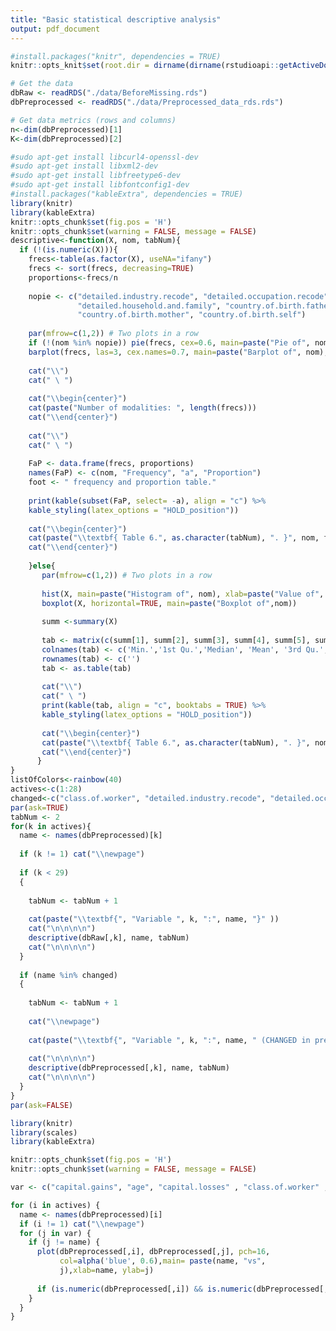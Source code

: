 ```yaml
---
title: "Basic statistical descriptive analysis"
output: pdf_document
---
```


```r
#install.packages("knitr", dependencies = TRUE)
knitr::opts_knit$set(root.dir = dirname(dirname(rstudioapi::getActiveDocumentContext()$path)))
```

```r
# Get the data
dbRaw <- readRDS("./data/BeforeMissing.rds")
dbPreprocessed <- readRDS("./data/Preprocessed_data_rds.rds")
```
```r
# Get data metrics (rows and columns)
n<-dim(dbPreprocessed)[1]
K<-dim(dbPreprocessed)[2]
```

\section{Univariate analysis}
```r
#sudo apt-get install libcurl4-openssl-dev
#sudo apt-get install libxml2-dev
#sudo apt-get install libfreetype6-dev
#sudo apt-get install libfontconfig1-dev
#install.packages("kableExtra", dependencies = TRUE)
library(knitr)
library(kableExtra)
knitr::opts_chunk$set(fig.pos = 'H')                   
knitr::opts_chunk$set(warning = FALSE, message = FALSE) 
descriptive<-function(X, nom, tabNum){
  if (!(is.numeric(X))){
    frecs<-table(as.factor(X), useNA="ifany")
    frecs <- sort(frecs, decreasing=TRUE)
    proportions<-frecs/n
    
    nopie <- c("detailed.industry.recode", "detailed.occupation.recode",  
               "detailed.household.and.family", "country.of.birth.father", 
               "country.of.birth.mother", "country.of.birth.self")
    
    par(mfrow=c(1,2)) # Two plots in a row
    if (!(nom %in% nopie)) pie(frecs, cex=0.6, main=paste("Pie of", nom))
    barplot(frecs, las=3, cex.names=0.7, main=paste("Barplot of", nom), col=listOfColors)
    
    cat("\\")
    cat(" \ ")
    
    cat("\\begin{center}")
    cat(paste("Number of modalities: ", length(frecs)))
    cat("\\end{center}")
    
    cat("\\")
    cat(" \ ")
   
    FaP <- data.frame(frecs, proportions)
    names(FaP) <- c(nom, "Frequency", "a", "Proportion")
    foot <- " frequency and proportion table."
    
    print(kable(subset(FaP, select= -a), align = "c") %>%
    kable_styling(latex_options = "HOLD_position"))
      
    cat("\\begin{center}")
    cat(paste("\\textbf{ Table 6.", as.character(tabNum), ". }", nom, foot, sep = ""))
    cat("\\end{center}")
     
    }else{
       par(mfrow=c(1,2)) # Two plots in a row
       
       hist(X, main=paste("Histogram of", nom), xlab=paste("Value of", nom))
       boxplot(X, horizontal=TRUE, main=paste("Boxplot of",nom))
       
       summ <-summary(X)
       
       tab <- matrix(c(summ[1], summ[2], summ[3], summ[4], summ[5], summ[6], sd(X, na.rm=TRUE), sd(X, na.rm=TRUE)/mean(X, na.rm=TRUE), sum(is.na(X))), ncol=9, byrow=TRUE)
       colnames(tab) <- c('Min.','1st Qu.','Median', 'Mean', '3rd Qu.', 'Max.', 'sd', 'vc.', 'Missing')
       rownames(tab) <- c('')
       tab <- as.table(tab)
        
       cat("\\")
       cat(" \ ")
       print(kable(tab, align = "c", booktabs = TRUE) %>%
       kable_styling(latex_options = "HOLD_position"))
       
       cat("\\begin{center}")
       cat(paste("\\textbf{ Table 6.", as.character(tabNum), ". }", nom, " extended Summary Statistics.", sep = ""))
       cat("\\end{center}")
      }
}
listOfColors<-rainbow(40)
actives<-c(1:28)
changed<-c("class.of.worker", "detailed.industry.recode", "detailed.occupation.recode", "major.industry.code", "major.occupation.code", "hispanic.origin", "country.of.birth.father", "country.of.birth.mother", "country.of.birth.self", "veterans.benefits")
par(ask=TRUE)
tabNum <- 2
for(k in actives){
  name <- names(dbPreprocessed)[k]
  
  if (k != 1) cat("\\newpage")
  
  if (k < 29)
  {
    
    tabNum <- tabNum + 1
      
    cat(paste("\\textbf{", "Variable ", k, ":", name, "}" ))
    cat("\n\n\n\n")
    descriptive(dbRaw[,k], name, tabNum)
    cat("\n\n\n\n")
  }
  
  if (name %in% changed)
  {
    
    tabNum <- tabNum + 1
    
    cat("\\newpage")
    
    cat(paste("\\textbf{", "Variable ", k, ":", name, " (CHANGED in preprocessing)}" ))
    
    cat("\n\n\n\n")
    descriptive(dbPreprocessed[,k], name, tabNum)
    cat("\n\n\n\n")
  }
}
par(ask=FALSE)
```
\newpage
\section{Bivariate analysis}
```r
library(knitr)
library(scales)
library(kableExtra)

knitr::opts_chunk$set(fig.pos = 'H')                    
knitr::opts_chunk$set(warning = FALSE, message = FALSE) 

var <- c("capital.gains", "age", "capital.losses" , "class.of.worker" , "education", "income", "dividends.from.stocks", "race", "sex", "veterans.benefits", "wage.per.hour")

for (i in actives) {
  name <- names(dbPreprocessed)[i]
  if (i != 1) cat("\\newpage")
  for (j in var) {
    if (j != name) {
	  plot(dbPreprocessed[,i], dbPreprocessed[,j], pch=16, 
		   col=alpha('blue', 0.6),main= paste(name, "vs", 
		   j),xlab=name, ylab=j)
		
	  if (is.numeric(dbPreprocessed[,i]) && is.numeric(dbPreprocessed[,j])) cat(paste("Correlation between ", name, " and ", j, ": ", cor(dbPreprocessed[,i], dbPreprocessed[,j]))) 
    }
  }
}
```
